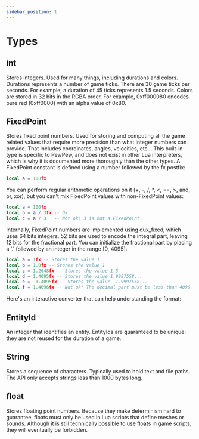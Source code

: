 ```yaml
---
sidebar_position: 1
---
```



# Types

## int

Stores integers. Used for many things, including durations and colors.
Durations represents a number of game ticks. There are 30 game ticks per seconds. For example, a duration of 45 ticks represents 1.5 seconds.
Colors are stored in 32 bits in the RGBA order. For example, 0xff000080 encodes pure red (0xff0000) with an alpha value of 0x80.

## FixedPoint

Stores fixed point numbers.
Used for storing and computing all the game related values that require more precision than what integer numbers can provide. That includes coordinates, angles, velocities, etc...
This built-in type is specific to PewPew, and does not exist in other Lua interpreters, which is why it is documented more thoroughly than the other types.
A FixedPoint constant is defined using a number followed by the fx postfix:

```lua
local a = 100fx
```

You can perform regular arithmetic operations on it (+, -, /, \*, &lt;, ==, &gt;, and, or, xor), but you can't mix FixedPoint values with non-FixedPoint values:

```lua
local a = 100fx
local b = a / 3fx -- Ok
local c = a / 3   -- Not ok! 3 is not a FixedPoint
```

Internally, FixedPoint numbers are implemented using dux_fixed, which uses 64 bits integers. 52 bits are used to encode the integral part, leaving 12 bits for the fractional part.
You can initialize the fractional part by placing a '.' followed by an integer in the range \[0, 4095\]:

```lua
local a = 1fx -- Stores the value 1
local b = 1.0fx -- Stores the value 1
local c = 1.2048fx -- Stores the value 1.5
local d = 1.4095fx -- Stores the value 1.9997558...
local e = -1.4095fx -- Stores the value -1.9997558...
local f = 1.4096fx -- Not ok! The decimal part must be less than 4096
```

Here's an interactive converter that can help understanding the format:

<FxConverter />

## EntityId

An integer that identifies an entity. EntityIds are guaranteed to be unique: they are not reused for the duration of a game.

## String

Stores a sequence of characters.
Typically used to hold text and file paths. The API only accepts strings less than 1000 bytes long.

## float

Stores floating point numbers. Because they make determinism hard to guarantee, floats must only be used in Lua scripts that define meshes or sounds. Although it is still technically possible to use floats in game scripts, they will eventually be forbidden.
